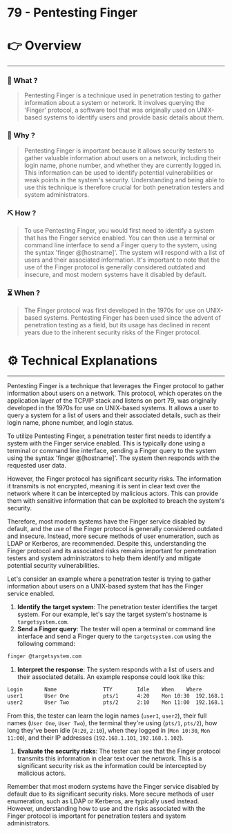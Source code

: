 # 79 - Pentesting Finger


# 👉 Overview

---

### 👀 What ?

> Pentesting Finger is a technique used in penetration testing to gather information about a system or network. It involves querying the 'Finger' protocol, a software tool that was originally used on UNIX-based systems to identify users and provide basic details about them.
> 

### 🧐 Why ?

> Pentesting Finger is important because it allows security testers to gather valuable information about users on a network, including their login name, phone number, and whether they are currently logged in. This information can be used to identify potential vulnerabilities or weak points in the system's security. Understanding and being able to use this technique is therefore crucial for both penetration testers and system administrators.
> 

### ⛏️ How ?

> To use Pentesting Finger, you would first need to identify a system that has the Finger service enabled. You can then use a terminal or command line interface to send a Finger query to the system, using the syntax 'finger @[hostname]'. The system will respond with a list of users and their associated information. It's important to note that the use of the Finger protocol is generally considered outdated and insecure, and most modern systems have it disabled by default.
> 

### ⏳ When ?

> The Finger protocol was first developed in the 1970s for use on UNIX-based systems. Pentesting Finger has been used since the advent of penetration testing as a field, but its usage has declined in recent years due to the inherent security risks of the Finger protocol.
> 

# ⚙️ Technical Explanations

---

Pentesting Finger is a technique that leverages the Finger protocol to gather information about users on a network. This protocol, which operates on the application layer of the TCP/IP stack and listens on port 79, was originally developed in the 1970s for use on UNIX-based systems. It allows a user to query a system for a list of users and their associated details, such as their login name, phone number, and login status.

To utilize Pentesting Finger, a penetration tester first needs to identify a system with the Finger service enabled. This is typically done using a terminal or command line interface, sending a Finger query to the system using the syntax 'finger @[hostname]'. The system then responds with the requested user data.

However, the Finger protocol has significant security risks. The information it transmits is not encrypted, meaning it is sent in clear text over the network where it can be intercepted by malicious actors. This can provide them with sensitive information that can be exploited to breach the system's security.

Therefore, most modern systems have the Finger service disabled by default, and the use of the Finger protocol is generally considered outdated and insecure. Instead, more secure methods of user enumeration, such as LDAP or Kerberos, are recommended. Despite this, understanding the Finger protocol and its associated risks remains important for penetration testers and system administrators to help them identify and mitigate potential security vulnerabilities.

Let's consider an example where a penetration tester is trying to gather information about users on a UNIX-based system that has the Finger service enabled.

1. **Identify the target system**: The penetration tester identifies the target system. For our example, let's say the target system's hostname is `targetsystem.com`.
2. **Send a Finger query**: The tester will open a terminal or command line interface and send a Finger query to the `targetsystem.com` using the following command:

```bash
finger @targetsystem.com

```

1. **Interpret the response**: The system responds with a list of users and their associated details. An example response could look like this:

```bash
Login       Name               TTY        Idle    When    Where
user1       User One           pts/1      4:20    Mon 10:30  192.168.1.101
user2       User Two           pts/2      2:10    Mon 11:00  192.168.1.102

```

From this, the tester can learn the login names (`user1`, `user2`), their full names (`User One`, `User Two`), the terminal they're using (`pts/1`, `pts/2`), how long they've been idle (`4:20`, `2:10`), when they logged in (`Mon 10:30`, `Mon 11:00`), and their IP addresses (`192.168.1.101`, `192.168.1.102`).

1. **Evaluate the security risks**: The tester can see that the Finger protocol transmits this information in clear text over the network. This is a significant security risk as the information could be intercepted by malicious actors.

Remember that most modern systems have the Finger service disabled by default due to its significant security risks. More secure methods of user enumeration, such as LDAP or Kerberos, are typically used instead. However, understanding how to use and the risks associated with the Finger protocol is important for penetration testers and system administrators.
